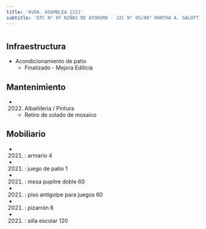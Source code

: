 ```yaml
---
title: 'AVDA. ASAMBLEA 1221'
subtitle: 'EPC N° 07 NIÑAS DE AYOHUMA - JIC N° 05/08° MARTHA A. SALOTTI - IFTS N° 27'
---
```


#
## Infraestructura

* Acondicionamiento de patio 
    + Finalizado - Mejora Edilicia 


## Mantenimiento

*  (2022) Albañileria / Pintura 
    + Retiro de solado de mosaico


## Mobiliario

*  (2021) : armario 4 

*  (2021) : juego de patio 1 

*  (2021) : mesa pupitre doble 60 

*  (2021) : piso antigolpe para juegos 60 

*  (2021) : pizarrón 6 

*  (2021) : silla escolar 120 










